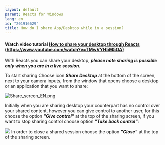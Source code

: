 ```yaml
---
layout: default
parent: Reacts for Windows
lang: en
id: "201916629"
title: How do I share App/Desktop while in a session?
---
```

#### **Watch video tutorial [How to share your desktop through Reacts (https://www.youtube.com/watch?v=TMwVYH5M5OA)](https://www.youtube.com/watch?v=TMwVYH5M5OA)**

With Reacts you can share your desktop, **_please note sharing is possible only when you are in a live session._**

To start sharing Choose icon _**Share Desktop**_ at the bottom of the screen, next to your camera inputs, from the window that opens choose a desktop or an application that you want to share:

![Share_screen_EN.png](@assets/attachments/8096067330589)

Initially when you are sharing desktop your counterpart has no control over your shared content, however you can give control to another user, for this choose the option _**"Give control"**_ at the top of the sharing screen, if you want to stop sharing control choose option _**"Take back control"**_: 

![](@assets/attachments/2014-10-15_16-31-21.png) In order to close a shared session choose the option _**"Close"**_ at the top of the sharing screen.


